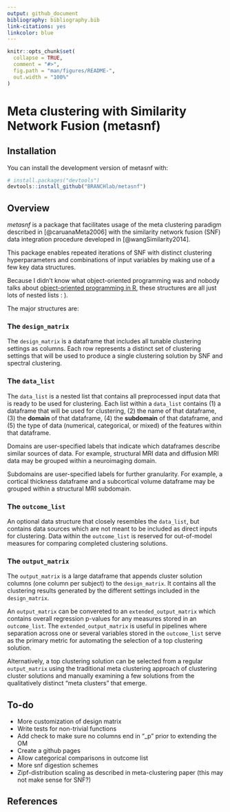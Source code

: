 ```yaml
---
output: github_document
bibliography: bibliography.bib
link-citations: yes
linkcolor: blue
---
```


<!-- README.md is generated from README.Rmd. Please edit that file -->

```r
knitr::opts_chunk$set(
  collapse = TRUE,
  comment = "#>",
  fig.path = "man/figures/README-",
  out.width = "100%"
)
```

# Meta clustering with Similarity Network Fusion (metasnf)

<!-- badges: start -->
<!-- badges: end -->

## Installation

You can install the development version of metasnf with:

``` r
# install.packages("devtools")
devtools::install_github("BRANCHlab/metasnf")
```

## Overview

*metasnf* is a package that facilitates usage of the meta clustering paradigm described in [@caruanaMeta2006] with the similarity network fusion (SNF) data integration procedure developed in [@wangSimilarity2014].

This package enables repeated iterations of SNF with distinct clustering hyperparameters and combinations of input variables by making use of a few key data structures.

Because I didn't know what object-oriented programming was and nobody talks about [object-oriented programming in R](https://adv-r.hadley.nz/oo.html), these structures are all just lots of nested lists : ).

The major structures are:

### The `design_matrix`

The `design_matrix` is a dataframe that includes all tunable clustering settings as columns.
Each row represents a distinct set of clustering settings that will be used to produce a single clustering solution by SNF and spectral clustering.

### The `data_list`

The `data_list` is a nested list that contains all preprocessed input data that is ready to be used for clustering.
Each list within a `data_list` contains (1) a dataframe that will be used for clustering, (2) the name of that dataframe, (3) the **domain** of that dataframe, (4) the **subdomain** of that dataframe, and (5) the type of data (numerical, categorical, or mixed) of the features within that dataframe.

Domains are user-specified labels that indicate which dataframes describe similar sources of data. For example, structural MRI data and diffusion MRI data may be grouped within a neuroimaging domain.

Subdomains are user-specified labels for further granularity. For example, a cortical thickness dataframe and a subcortical volume dataframe may be grouped within a structural MRI subdomain.

### The `outcome_list`

An optional data structure that closely resembles the `data_list`, but contains data sources which are not meant to be included as direct inputs for clustering.
Data within the `outcome_list` is reserved for out-of-model measures for comparing completed clustering solutions.

### The `output_matrix`

The `output_matrix` is a large dataframe that appends cluster solution columns (one column per subject) to the `design_matrix`.
It contains all the clustering results generated by the different settings included in the `design_matrix`.

An `output_matrix` can be convereted to an `extended_output_matrix` which contains overall regression p-values for any measures stored in an `outcome_list`.
The `extended_output_matrix` is useful in pipelines where separation across one or several variables stored in the `outcome_list` serve as the primary metric for automating the selection of a top clustering solution.

Alternatively, a top clustering solution can be selected from a regular `output_matrix` using the traditional meta clustering approach of clustering cluster solutions and manually examining a few solutions from the qualitatively distinct "meta clusters" that emerge.

## To-do

- More customization of design matrix
- Write tests for non-trivial functions
- Add check to make sure no columns end in "_p" prior to extending the OM
- Create a github pages
- Allow categorical comparisons in outcome list
- More snf digestion schemes
- Zipf-distribution scaling as described in meta-clustering paper (this may not make sense for SNF?)


## References
